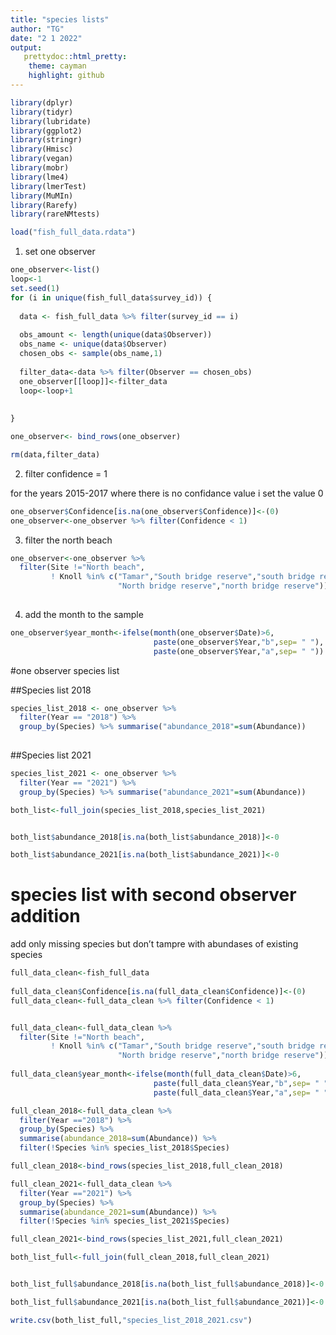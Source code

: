 ```yaml
---
title: "species lists"
author: "TG"
date: "2 1 2022"
output:
   prettydoc::html_pretty:
    theme: cayman
    highlight: github
---
```


```r
library(dplyr)
library(tidyr)
library(lubridate)
library(ggplot2)
library(stringr)
library(Hmisc)
library(vegan)
library(mobr)
library(lme4)
library(lmerTest)
library(MuMIn)
library(Rarefy)
library(rareNMtests)
```

```r
load("fish_full_data.rdata")

```


1) set one observer

```r
one_observer<-list()
loop<-1
set.seed(1)
for (i in unique(fish_full_data$survey_id)) {
  
  data <- fish_full_data %>% filter(survey_id == i)
  
  obs_amount <- length(unique(data$Observer))
  obs_name <- unique(data$Observer)
  chosen_obs <- sample(obs_name,1)  
 
  filter_data<-data %>% filter(Observer == chosen_obs)
  one_observer[[loop]]<-filter_data
  loop<-loop+1
  
  
}

one_observer<- bind_rows(one_observer)

rm(data,filter_data)
```


2) filter confidence = 1

for the years 2015-2017 where there is no confidance value i set the value 0

```r

one_observer$Confidence[is.na(one_observer$Confidence)]<-(0)
one_observer<-one_observer %>% filter(Confidence < 1)

```

3) filter the north beach
```r
one_observer<-one_observer %>%
  filter(Site !="North beach",
         ! Knoll %in% c("Tamar","South bridge reserve","south bridge reserve",
                        "North bridge reserve","north bridge reserve"))
                                      
```



4) add the month to the sample

```r

one_observer$year_month<-ifelse(month(one_observer$Date)>6,
                                paste(one_observer$Year,"b",sep= " "),
                                paste(one_observer$Year,"a",sep= " "))


```

#one observer species list


##Species list 2018

```r
species_list_2018 <- one_observer %>%
  filter(Year == "2018") %>% 
  group_by(Species) %>% summarise("abundance_2018"=sum(Abundance))
  
```


##Species list 2021

```r
species_list_2021 <- one_observer %>%
  filter(Year == "2021") %>% 
  group_by(Species) %>% summarise("abundance_2021"=sum(Abundance))
```

```r

both_list<-full_join(species_list_2018,species_list_2021)


both_list$abundance_2018[is.na(both_list$abundance_2018)]<-0

both_list$abundance_2021[is.na(both_list$abundance_2021)]<-0

```

# species list with second observer addition 

add only missing species but don't tampre with abundases of existing species



```r
full_data_clean<-fish_full_data
  
full_data_clean$Confidence[is.na(full_data_clean$Confidence)]<-(0)
full_data_clean<-full_data_clean %>% filter(Confidence < 1)


full_data_clean<-full_data_clean %>%
  filter(Site !="North beach",
         ! Knoll %in% c("Tamar","South bridge reserve","south bridge reserve",
                        "North bridge reserve","north bridge reserve"))
                                      
full_data_clean$year_month<-ifelse(month(full_data_clean$Date)>6,
                                paste(full_data_clean$Year,"b",sep= " "),
                                paste(full_data_clean$Year,"a",sep= " "))

```



```r
full_clean_2018<-full_data_clean %>%
  filter(Year =="2018") %>% 
  group_by(Species) %>%
  summarise(abundance_2018=sum(Abundance)) %>% 
  filter(!Species %in% species_list_2018$Species)

full_clean_2018<-bind_rows(species_list_2018,full_clean_2018)
```



```r
full_clean_2021<-full_data_clean %>%
  filter(Year =="2021") %>% 
  group_by(Species) %>%
  summarise(abundance_2021=sum(Abundance)) %>% 
  filter(!Species %in% species_list_2021$Species)

full_clean_2021<-bind_rows(species_list_2021,full_clean_2021)
```


```r

both_list_full<-full_join(full_clean_2018,full_clean_2021)


both_list_full$abundance_2018[is.na(both_list_full$abundance_2018)]<-0

both_list_full$abundance_2021[is.na(both_list_full$abundance_2021)]<-0

write.csv(both_list_full,"species_list_2018_2021.csv")

```

